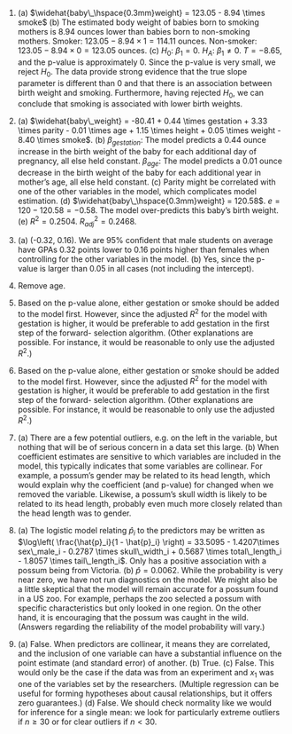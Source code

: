 1.  (a) $\widehat{baby\_\hspace{0.3mm}weight} = 123.05 - 8.94 \times smoke$
    (b) The estimated body weight of babies born to smoking mothers is
    8.94 ounces lower than babies born to non-smoking mothers. Smoker:
    $123.05 - 8.94 \times 1 = 114.11$ ounces. Non-smoker:
    $123.05 - 8.94 \times 0 = 123.05$ ounces. (c) $H_0$: $\beta_1 = 0$.
    $H_A$: $\beta_1 \ne 0$. $T= -8.65$, and the p-value is
    approximately 0. Since the p-value is very small, we reject $H_0$.
    The data provide strong evidence that the true slope parameter is
    different than 0 and that there is an association between birth
    weight and smoking. Furthermore, having rejected $H_0$, we can
    conclude that smoking is associated with lower birth weights.

1.  (a) $\widehat{baby\_weight} = -80.41 + 0.44 \times gestation 
    + 3.33 \times parity - 0.01 \times age + 1.15 \times height 
    + 0.05 \times weight - 8.40 \times smoke$. (b) $\beta_{gestation}$:
    The model predicts a 0.44 ounce increase in the birth weight of the
    baby for each additional day of pregnancy, all else held constant.
    $\beta_{age}$: The model predicts a 0.01 ounce decrease in the birth
    weight of the baby for each additional year in mother's age, all
    else held constant. (c) Parity might be correlated with one of the
    other variables in the model, which complicates model estimation.
    (d) $\widehat{baby\_\hspace{0.3mm}weight} = 120.58$.
    $e = 120 - 120.58 = -0.58$. The model over-predicts this baby's
    birth weight. (e) $R^2 = 0.2504$. $R_{adj}^2 = 0.2468$.

1.  (a) (-0.32, 0.16). We are 95% confident that male students on
    average have GPAs 0.32 points lower to 0.16 points higher than
    females when controlling for the other variables in the model.
    (b) Yes, since the p-value is larger than 0.05 in all cases (not
    including the intercept).

1.  Remove age.

1.  Based on the p-value alone, either gestation or smoke should be
    added to the model first. However, since the adjusted $R^2$ for the
    model with gestation is higher, it would be preferable to add
    gestation in the first step of the forward- selection algorithm.
    (Other explanations are possible. For instance, it would be
    reasonable to only use the adjusted $R^2$.)

1.  Based on the p-value alone, either gestation or smoke should be
    added to the model first. However, since the adjusted $R^2$ for the
    model with gestation is higher, it would be preferable to add
    gestation in the first step of the forward- selection algorithm.
    (Other explanations are possible. For instance, it would be
    reasonable to only use the adjusted $R^2$.)

1.  (a) There are a few potential outliers, e.g. on the left in the
    variable, but nothing that will be of serious concern in a data set
    this large. (b) When coefficient estimates are sensitive to which
    variables are included in the model, this typically indicates that
    some variables are collinear. For example, a possum's gender may be
    related to its head length, which would explain why the coefficient
    (and p-value) for changed when we removed the variable. Likewise, a
    possum's skull width is likely to be related to its head length,
    probably even much more closely related than the head length was to
    gender.

1.  (a) The logistic model relating $\hat{p}_i$ to the predictors may be
    written as $\log\left( \frac{\hat{p}_i}{1 - \hat{p}_i} \right) 
    = 33.5095 - 1.4207\times sex\_male_i - 0.2787 \times skull\_width_i 
    + 0.5687 \times total\_length_i - 1.8057 \times tail\_length_i$.
    Only has a positive association with a possum being from Victoria.
    (b) $\hat{p} = 0.0062$. While the probability is very near zero, we
    have not run diagnostics on the model. We might also be a little
    skeptical that the model will remain accurate for a possum found in
    a US zoo. For example, perhaps the zoo selected a possum with
    specific characteristics but only looked in one region. On the other
    hand, it is encouraging that the possum was caught in the wild.
    (Answers regarding the reliability of the model probability will
    vary.)

1.  (a) False. When predictors are collinear, it means they are
    correlated, and the inclusion of one variable can have a substantial
    influence on the point estimate (and standard error) of another.
    (b) True. (c) False. This would only be the case if the data was
    from an experiment and $x_1$ was one of the variables set by the
    researchers. (Multiple regression can be useful for forming
    hypotheses about causal relationships, but it offers zero
    guarantees.) (d) False. We should check normality like we would for
    inference for a single mean: we look for particularly extreme
    outliers if $n \geq 30$ or for clear outliers if $n < 30$.
